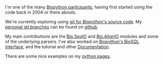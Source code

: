 I'm one of the many [[Participants|Biopython participants]], having first started using the code back in 2004 or there abouts.

We're currently exploring using [[GitMigration|git for Biopython's source code]].  My [http://github.com/peterjc personal git branches] can be found on [http://www.github.com github].

My main contributions are the [[SeqIO|Bio.SeqIO]] and [[AlignIO|Bio.AlignIO]] modules and some of the underlying parsers.  I've also worked on [[BioSQL|Biopython's BioSQL interface]], and the tutorial and other [[Documentation]].

There are some nice examples on my [http://www.warwick.ac.uk/go/peter_cock/python/ python pages].
